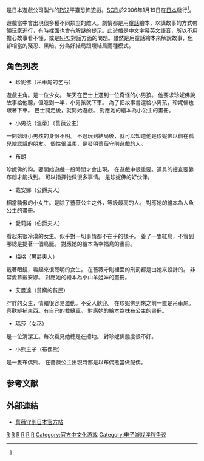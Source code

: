 {{inappropriate tone|time=2016-12-09T11:39:47+00:00}}
{{NoteTA
|G1=Games
}}
{{Infobox VG
| title = 薔薇守則
| english = Rule of Rose
| image = 
| caption = 
| developer = {{link-en|Punchline|Punchline (company)}}
| publisher = [[SCEI|SCEI]]
| released = {{Vgrelease|JP|2006年1月19日}}
| genre = [[惊悚游戏|恐怖生存]]
| modes = [[单人电子游戏|单人]]
| platforms = [[PlayStation_2|PlayStation 2]]
}}
{{vgname|薔薇守則|en=Rule of Rose|ja=ルールオブローズ|aka=薔薇規章}}是日本遊戲公司{{link-en|Punchline|Punchline (company)}}製作的[[PS2|PS2]]平臺恐怖遊戲。[[SCEI|SCEI]]於2006年1月19日在[[日本|日本]]發行<ref name="日版发售日" />。

遊戲當中會出現很多種不同類型的敵人。劇情都是用[[童話|童話]]繪本，以講故事的方式帶領玩家進行，有時裡面也會有[[解謎|解謎]]的提示。此遊戲是中文字幕英文語音，所以不用擔心故事看不懂，或是[[NPC|NPC]]對話方面的問題。雖然是用童話繪本來解說故事，但卻相當的殘忍、黑暗。分為好結局跟壞結局兩種模式。

== 角色列表 ==
*珍妮佛（吊車尾的乞丐）
遊戲主角。是一位少女。
某天在巴士上遇到一位奇怪的小男孩。
他要求珍妮佛說故事給他聽，但唸到一半，小男孩就下車。
為了把故事書還給小男孩，珍妮佛也跟著下車。
巴士開走後，就開始遊戲。
對應她的繪本為小公主的畫冊。
*小男孩（溫蒂）（薔薇公主）
一開始時小男孩的身份不明。
不過玩到結局後，就可以知道他是珍妮佛以前在孤兒院認識的朋友。
個性很溫柔，是發明薔薇守則遊戲的人。
*布朗
珍妮佛的狗。要開始遊戲一段時間才會出現。
在遊戲中很重要。道具的搜查要靠布朗才能找到。
可以指揮牠做很多事情。
是珍妮佛的好伙伴。
*戴安娜（公爵夫人）
相當驕傲的小女生。是除了薔薇公主之外，等級最高的人。
對應她的繪本為人魚公主的畫冊。
*愛莉諾（伯爵夫人）
看起來很冷漠的女生。似乎對一切事情都不在乎的樣子。
養了一隻紅鳥，不管到哪總是提著一個鳥籠。
對應她的繪本為幸福鳥的畫冊。
*梅格（男爵夫人）
戴著眼鏡，看起來很聰明的女生。
在薔薇守則裡面的刑罰都是由她來設計的。
非常愛慕戴安娜。
對應她的繪本為小山羊姐妹的畫冊。
*艾曼達（貧窮的貧民）
胖胖的女生，情緒很容易激動。不受人歡迎。
在珍妮佛到來之前一直是吊車尾。
喜歡縫補東西。有自己的裁縫車。
對應她的繪本為抹布公主的畫冊。
*瑪莎（女巫）
是一位清潔工。每次看見她總是在擦地。
對珍妮佛態度很不好。
*小熊王子（布偶熊）
是一隻布偶熊。
在薔薇公主出現時都是以布偶熊當做配偶。

== 参考文献 ==
{{reflist|2|refs=

<ref name="日版发售日">{{cite news|url=https://www.jp.playstation.com/software/title/scps15093.html |title=RULE of ROSE (ルール オブ ローズ) (株)ソニー・コンピュータエンタテインメント |publisher=[[PlayStation|PlayStation]] |language=ja |accessdate=2019-01-10 |deadurl=no |archiveurl=https://web.archive.org/web/20190110143233/https://www.jp.playstation.com/software/title/scps15093.html |archivedate=2019-01-10}}</ref>

}}

== 外部連結 ==
*[http://www.jp.playstation.com/scej/title/ror/ 薔薇守則日本官方站] {{Wayback|url=http://www.jp.playstation.com/scej/title/ror/ |date=20060514233928 }}

{{DEFAULTSORT:Rule of Rose}}
[[Category:2006年電子遊戲|R]]
[[Category:恐怖游戏|R]]
[[Category:Atlus游戏|R]]
[[Category:PlayStation_2游戏|R]]
[[Category:英格蘭背景作品|R]]
[[Category:欺凌題材作品|R]]
[[Category:官方中文化游戏|Category:官方中文化游戏]]
[[Category:电子游戏淫秽争议|Category:电子游戏淫秽争议]]
